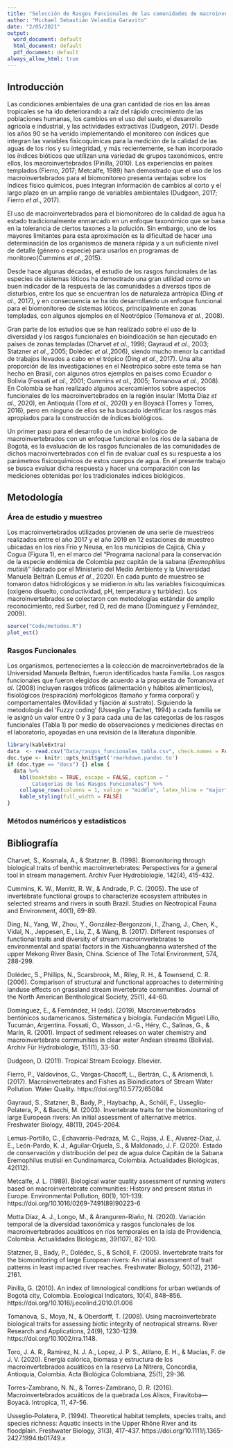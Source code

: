 ```yaml
---
title: "Selección de Rasgos Funcionales de las comunidades de macroinvertebrados para su uso como varibles indicadoras de calidad en dos rios de la sabana de Bogotá"
author: "Michael Sebastián Velandia Garavito"
date: "2/05/2021"
output:
  word_document: default
  html_document: default
  pdf_document: default
always_allow_html: true
---
```


## Introducción

Las condiciones ambientales de una gran cantidad de ríos en las áreas tropicales
se ha ido deteriorando a raíz del  rápido crecimiento de las poblaciones humanas,
los cambios en el uso del suelo, el desarrollo agrícola e industrial, y las
actividades extractivas (Dudgeon, 2017). Desde los años 90 se ha venido implementando
el monitoreo con índices que integran las variables fisicoquímicas para la medición 
de la calidad de las aguas de los ríos y su integridad, y más recientemente, se 
han incorporado los índices bióticos que utilizan una variedad de grupos taxonómicos, 
entre ellos, los macroinvertebrados (Pinilla, 2010). Las experiencias en países
templados (Fierro, 2017; Metcalfe, 1989) han demostrado que el uso de los macroinvertebrados 
para el biomonitoreo presenta ventajas sobre los índices físico químicos, pues 
integran información de cambios al corto y el largo plazo  en un amplio rango de
variables ambientales (Dudgeon, 2017; Fierro *et al*., 2017).  

El uso de macroinvertebrados para el biomonitoreo de la calidad de agua ha 
estado tradicionalmente enmarcado en un enfoque taxonómico que se basa en
la tolerancia de ciertos taxones a la polución. Sin embargo, uno de los mayores
limitantes para esta aproximación es la dificultad de hacer una determinación
de los organismos de manera rápida y a un suficiente nivel de detalle (género
o especie) para usarlos en programas de monitoreo(Cummins *et al*., 2015). 

Desde hace algunas décadas, el estudio de los rasgos funcionales de las especies 
de sistemas lóticos ha demostrado una gran utilidad como un buen indicador de la 
respuesta de las comunidades a diversos tipos de disturbios, entre  los que se 
encuentran los de naturaleza antrópica (Ding *et al*., 2017), y en consecuencia 
se ha ido desarrollando un enfoque funcional para el biomonitoreo de sistemas 
lóticos, principalmente en zonas templadas, con algunos ejemplos en el  Neotrópico
(Tomanova *et al*., 2008).

Gran parte de los estudios que se han realizado sobre el uso de la diversidad 
y los rasgos funcionales en bioindicación se han ejecutado en países de zonas
templadas (Charvet *et al*., 1998; Gayraud *et al*., 2003; Statzner *et al*., 2005;
Dolédec *et al*.,2006), siendo mucho menor la cantidad de trabajos llevados a 
cabo en el trópico (Ding *et al*., 2017). Una alta proporción de las 
investigaciones en el Neotrópico sobre este tema se han hecho en Brasil, con
algunos otros ejemplos en países como Ecuador o Bolivia (Fossati *et al*., 2001;
Cummins *et al*., 2005; Tomanova *et al*., 2008). En Colombia se han realizado 
algunos acercamientos sobre aspectos funcionales de los macroinvertebrados en
la región insular (Motta Díaz *et al*., 2020), en Antioquia (Toro *et al*., 2020)
y en Boyacá (Torres y Torres, 2016), pero en ninguno de ellos se ha buscado
identificar los rasgos más apropiados para la construcción de índices biológicos.

Un primer paso para el desarrollo de un índice biológico de macroinvertebrados con un 
enfoque funcional en los ríos de la sabana de Bogotá, es la evaluación de los 
rasgos funcionales de las comunidades de dichos macroinvertebrados con el fin de
evaluar cual es su respuesta a los parámetros fisicoquímicos de estos cuerpos de 
agua. En el presente trabajo se busca evaluar dicha respuesta  y hacer una 
comparación con las mediciones obtenidas por  los tradicionales indices biológicos. 


## Metodología  

### Área de estudio y muestreo 

Los macroinvertebrados utilizados provienen de una serie de muestreos realizados
entre el año 2017 y el año 2019 en 12 estaciones de muestreo ubicadas en los ríos
Frío y Neusa, en los municipios de Cajicá, Chía y Cogua (Figura 1), en el
marco del “Programa nacional para la conservación de la especie endémica de
Colombia pez capitán de la sabana (*Eremophilus mutisii*)” liderado por el Ministerio del
Medio Ambiente y la Universidad Manuela Beltrán (Lemus *et al*., 2020). En cada
punto de muestreo se tomaron datos hidrológicos y se midieron *in situ*
las variables fisicoquímicas (oxígeno disuelto, conductividad, pH, temperatura
y turbidez). Los macroinvertebrados se colectaron con metodologías estándar de
amplio  reconocimiento, red Surber, red D, red de mano (Domínguez y Fernández, 2009). 

```r
source("Code/metodos.R")
plot_est()
```

### Rasgos Funcionales 

Los organismos, pertenecientes a la colección de  macroinvertebrados de la
Universidad Manuela Beltrán, fueron identificados hasta Familia.  Los rasgos
funcionales que fueron elegidos de acuerdo a la propuesta de Tomanova *et al*. (2008)
incluyen rasgos tróficos (alimentación y hábitos alimenticios), fisiológicos
(respiración) morfológicos (tamaño y forma corporal) y comportamentales (Movilidad
y fijación al sustrato). Siguiendo la metodología del 'Fuzzy coding'  (Usseglio
y Tachet, 1994) a cada familia se le asignó un valor entre 0 y 3 para cada una de
las categorías de los rasgos funcionales (Tabla 1) por medio de observaciones y
mediciones directas en el laboratorio, apoyadas en una revisión de la literatura
disponible. 


```r
library(kableExtra)
data  <- read.csv("Data/rasgos_funcionales_tabla.csv", check.names = FALSE)
doc.type <- knitr::opts_knit$get('rmarkdown.pandoc.to')
if (doc.type == "docx") {} else {
  data %>%
    kbl(booktabs = TRUE, escape = FALSE, caption = "
        Categorias de los Rasgos Funcionales") %>%
    collapse_rows(columns = 1, valign = "middle", latex_hline = "major") %>% 
    kable_styling(full_width = FALSE)
}

```

### Métodos numéricos y estadísticos

## Bibliografía

 Charvet, S., Kosmala, A., & Statzner, B. (1998). Biomonitoring through biological traits of
benthic macroinvertebrates: Perspectives for a general tool in stream management.
Archiv Fuer Hydrobiologie, 142(4), 415-432.  

Cummins, K. W., Merritt, R. W., & Andrade, P. C. (2005). The use of invertebrate
functional groups to characterize ecosystem attributes in selected streams and rivers in
south Brazil. Studies on Neotropical Fauna and Environment, 40(1), 69-89.  

Ding, N., Yang, W., Zhou, Y., González-Bergonzoni, I., Zhang, J., Chen, K., Vidal, N.,
Jeppesen, E., Liu, Z., & Wang, B. (2017). Different responses of functional traits and
diversity of stream macroinvertebrates to environmental and spatial factors in the
Xishuangbanna watershed of the upper Mekong River Basin, China. Science of The Total
Environment, 574, 288-299.  

Dolédec, S., Phillips, N., Scarsbrook, M., Riley, R. H., & Townsend, C. R. (2006).
Comparison of structural and functional approaches to determining landuse effects on
grassland stream invertebrate communities. Journal of the North American Benthological
Society, 25(1), 44-60.  

Domínguez, E., & Fernández, H (eds). (2019), Macroinvertebrados bentónicos
sudamericanos. Sistemática y biología. Fundación Miguel Lillo, Tucumán, Argentina.
Fossati, O., Wasson, J.-G., Héry, C., Salinas, G., & Marín, R. (2001). Impact of sediment
releases on water chemistry and macroinvertebrate communities in clear water Andean
streams (Bolivia). Archiv Für Hydrobiologie, 151(1), 33-50.  

Dudgeon, D. (2011). Tropical Stream Ecology. Elsevier.  

Fierro, P., Valdovinos, C., Vargas-Chacoff, L., Bertrán, C., & Arismendi, I. (2017). Macroinvertebrates and Fishes as Bioindicators of Stream Water Pollution. Water Quality. https://doi.org/10.5772/65084  

Gayraud, S., Statzner, B., Bady, P., Haybachp, A., Schöll, F., Usseglio‐Polatera, P., &
Bacchi, M. (2003). Invertebrate traits for the biomonitoring of large European rivers: An
initial assessment of alternative metrics. Freshwater Biology, 48(11), 2045-2064.  

Lemus-Portillo, C., Echavarria-Pedraza, M. C., Rojas, J. E., Alvarez-Diaz, J. E., León-Pardo, K. J., Aguilar-Orjuela, S., & Maldonado, J. F. (2020). Estado de conservación y distribución del pez de agua dulce Capitán de la Sabana Eremophilus mutisii en Cundinamarca, Colombia. Actualidades Biológicas, 42(112).  

Metcalfe, J. L. (1989). Biological water quality assessment of running waters based on macroinvertebrate communities: History and present status in Europe. Environmental Pollution, 60(1), 101–139. https://doi.org/10.1016/0269-7491(89)90223-6  

Motta Díaz, A. J., Longo, M., & Aranguren-Riaño, N. (2020). Variación temporal de la
diversidad taxonómica y rasgos funcionales de los macroinvertebrados acuáticos en ríos
temporales en la isla de Providencia, Colombia. Actualidades Biológicas, 39(107), 82-100.  

Statzner, B., Bady, P., Dolédec, S., & Schöll, F. (2005). Invertebrate traits for the
biomonitoring of large European rivers: An initial assessment of trait patterns in least
impacted river reaches. Freshwater Biology, 50(12), 2136-2161.  

Pinilla, G. (2010). An index of limnological conditions for urban wetlands of Bogotá city, Colombia. Ecological Indicators, 10(4), 848–856. https://doi.org/10.1016/j.ecolind.2010.01.006  


Tomanova, S., Moya, N., & Oberdorff, T. (2008). Using macroinvertebrate biological traits
for assessing biotic integrity of neotropical streams. River Research and Applications,
24(9), 1230-1239. https://doi.org/10.1002/rra.1148.  

Toro, J. A. R., Ramirez, N. J. A., Lopez, J. P. S., Atilano, E. H., & Macías, F. de J. V. (2020).
Energía calórica, biomasa y estructura de los macroinvertebrados acuáticos en la reserva
La Nitrera, Concordia, Antioquia, Colombia. Acta Biológica Colombiana, 25(1), 29-36.  

Torres-Zambrano, N. N., & Torres-Zambrano, D. R. (2016). Macroinvertebrados acuáticos
de la quebrada Los Alisos, Firavitoba—Boyacá. Intropica, 11, 47-56.  

Usseglio‐Polatera, P. (1994). Theoretical habitat templets, species traits, and species richness: Aquatic insects in the Upper Rhône River and its floodplain. Freshwater Biology, 31(3), 417–437. https://doi.org/10.1111/j.1365-2427.1994.tb01749.x  


